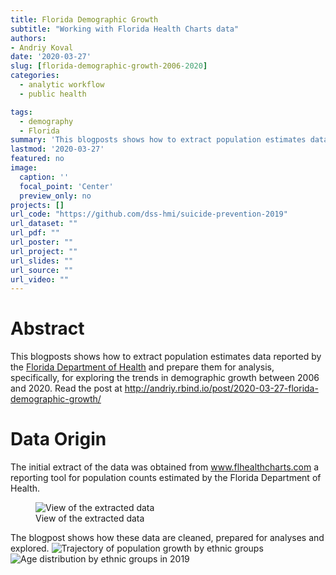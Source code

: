 ```yaml
---
title: Florida Demographic Growth 
subtitle: "Working with Florida Health Charts data"
authors: 
- Andriy Koval
date: '2020-03-27'
slug: [florida-demographic-growth-2006-2020]
categories:
  - analytic workflow
  - public health

tags:
  - demography
  - Florida
summary: 'This blogposts shows how to extract population estimates data reported by the Florida Department of Health and prepare them for analysis, specifically, for exploring the trends in demograph growth between 2006 and 2020'
lastmod: '2020-03-27'
featured: no
image:
  caption: ''
  focal_point: 'Center'
  preview_only: no
projects: []
url_code: "https://github.com/dss-hmi/suicide-prevention-2019"
url_dataset: ""
url_pdf: ""
url_poster: ""
url_project: ""
url_slides: ""
url_source: ""
url_video: ""
---
```


# Abstract

This blogposts shows how to extract population estimates data reported by the [Florida Department of Health](http://www.flhealthcharts.com/FLQUERY/Population/PopulationRpt.aspx) and prepare them for analysis, specifically, for exploring the trends in demographic growth between 2006 and 2020. Read the post at [http://andriy.rbind.io/post/2020-03-27-florida-demographic-growth/](http://andriy.rbind.io/post/2020-03-27-florida-demographic-growth/)


# Data Origin
The initial extract of the data was obtained from [www.flhealthcharts.com](http://www.flhealthcharts.com/FLQUERY/Population/PopulationRpt.aspx) a reporting tool for population counts estimated by the Florida Department of Health. 

![View of the extracted data](extracted-data.PNG)

The blogpost shows how these data are cleaned, prepared for analyses and explored.
![Trajectory of population growth by ethnic groups](g2-1.PNG)
![Age distribution by ethnic groups in 2019](q2-1.PNG)


